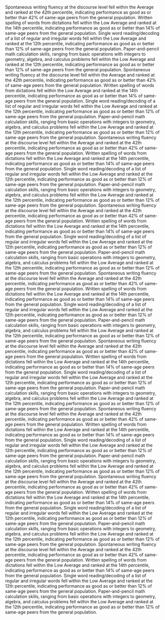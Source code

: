 Spontaneous writing fluency at the discourse level fell within the Average and ranked at the 42th percentile, indicating performance as good as or better than 42% of same-age peers from the general population.
Written spelling of words from dictations fell within the Low Average and ranked at the 14th percentile, indicating performance as good as or better than 14% of same-age peers from the general population.
Single word reading/decoding of a list of regular and irregular words fell within the Low Average and ranked at the 12th percentile, indicating performance as good as or better than 12% of same-age peers from the general population.
Paper-and-pencil math calculation skills, ranging from basic operations with integers to geometry, algebra, and calculus problems fell within the Low Average and ranked at the 12th percentile, indicating performance as good as or better than 12% of same-age peers from the general population.
Spontaneous writing fluency at the discourse level fell within the Average and ranked at the 42th percentile, indicating performance as good as or better than 42% of same-age peers from the general population.
Written spelling of words from dictations fell within the Low Average and ranked at the 14th percentile, indicating performance as good as or better than 14% of same-age peers from the general population.
Single word reading/decoding of a list of regular and irregular words fell within the Low Average and ranked at the 12th percentile, indicating performance as good as or better than 12% of same-age peers from the general population.
Paper-and-pencil math calculation skills, ranging from basic operations with integers to geometry, algebra, and calculus problems fell within the Low Average and ranked at the 12th percentile, indicating performance as good as or better than 12% of same-age peers from the general population.
Spontaneous writing fluency at the discourse level fell within the Average and ranked at the 42th percentile, indicating performance as good as or better than 42% of same-age peers from the general population.
Written spelling of words from dictations fell within the Low Average and ranked at the 14th percentile, indicating performance as good as or better than 14% of same-age peers from the general population.
Single word reading/decoding of a list of regular and irregular words fell within the Low Average and ranked at the 12th percentile, indicating performance as good as or better than 12% of same-age peers from the general population.
Paper-and-pencil math calculation skills, ranging from basic operations with integers to geometry, algebra, and calculus problems fell within the Low Average and ranked at the 12th percentile, indicating performance as good as or better than 12% of same-age peers from the general population.
Spontaneous writing fluency at the discourse level fell within the Average and ranked at the 42th percentile, indicating performance as good as or better than 42% of same-age peers from the general population.
Written spelling of words from dictations fell within the Low Average and ranked at the 14th percentile, indicating performance as good as or better than 14% of same-age peers from the general population.
Single word reading/decoding of a list of regular and irregular words fell within the Low Average and ranked at the 12th percentile, indicating performance as good as or better than 12% of same-age peers from the general population.
Paper-and-pencil math calculation skills, ranging from basic operations with integers to geometry, algebra, and calculus problems fell within the Low Average and ranked at the 12th percentile, indicating performance as good as or better than 12% of same-age peers from the general population.
Spontaneous writing fluency at the discourse level fell within the Average and ranked at the 42th percentile, indicating performance as good as or better than 42% of same-age peers from the general population.
Written spelling of words from dictations fell within the Low Average and ranked at the 14th percentile, indicating performance as good as or better than 14% of same-age peers from the general population.
Single word reading/decoding of a list of regular and irregular words fell within the Low Average and ranked at the 12th percentile, indicating performance as good as or better than 12% of same-age peers from the general population.
Paper-and-pencil math calculation skills, ranging from basic operations with integers to geometry, algebra, and calculus problems fell within the Low Average and ranked at the 12th percentile, indicating performance as good as or better than 12% of same-age peers from the general population.
Spontaneous writing fluency at the discourse level fell within the Average and ranked at the 42th percentile, indicating performance as good as or better than 42% of same-age peers from the general population.
Written spelling of words from dictations fell within the Low Average and ranked at the 14th percentile, indicating performance as good as or better than 14% of same-age peers from the general population.
Single word reading/decoding of a list of regular and irregular words fell within the Low Average and ranked at the 12th percentile, indicating performance as good as or better than 12% of same-age peers from the general population.
Paper-and-pencil math calculation skills, ranging from basic operations with integers to geometry, algebra, and calculus problems fell within the Low Average and ranked at the 12th percentile, indicating performance as good as or better than 12% of same-age peers from the general population.
Spontaneous writing fluency at the discourse level fell within the Average and ranked at the 42th percentile, indicating performance as good as or better than 42% of same-age peers from the general population.
Written spelling of words from dictations fell within the Low Average and ranked at the 14th percentile, indicating performance as good as or better than 14% of same-age peers from the general population.
Single word reading/decoding of a list of regular and irregular words fell within the Low Average and ranked at the 12th percentile, indicating performance as good as or better than 12% of same-age peers from the general population.
Paper-and-pencil math calculation skills, ranging from basic operations with integers to geometry, algebra, and calculus problems fell within the Low Average and ranked at the 12th percentile, indicating performance as good as or better than 12% of same-age peers from the general population.
Spontaneous writing fluency at the discourse level fell within the Average and ranked at the 42th percentile, indicating performance as good as or better than 42% of same-age peers from the general population.
Written spelling of words from dictations fell within the Low Average and ranked at the 14th percentile, indicating performance as good as or better than 14% of same-age peers from the general population.
Single word reading/decoding of a list of regular and irregular words fell within the Low Average and ranked at the 12th percentile, indicating performance as good as or better than 12% of same-age peers from the general population.
Paper-and-pencil math calculation skills, ranging from basic operations with integers to geometry, algebra, and calculus problems fell within the Low Average and ranked at the 12th percentile, indicating performance as good as or better than 12% of same-age peers from the general population.
Spontaneous writing fluency at the discourse level fell within the Average and ranked at the 42th percentile, indicating performance as good as or better than 42% of same-age peers from the general population.
Written spelling of words from dictations fell within the Low Average and ranked at the 14th percentile, indicating performance as good as or better than 14% of same-age peers from the general population.
Single word reading/decoding of a list of regular and irregular words fell within the Low Average and ranked at the 12th percentile, indicating performance as good as or better than 12% of same-age peers from the general population.
Paper-and-pencil math calculation skills, ranging from basic operations with integers to geometry, algebra, and calculus problems fell within the Low Average and ranked at the 12th percentile, indicating performance as good as or better than 12% of same-age peers from the general population.
